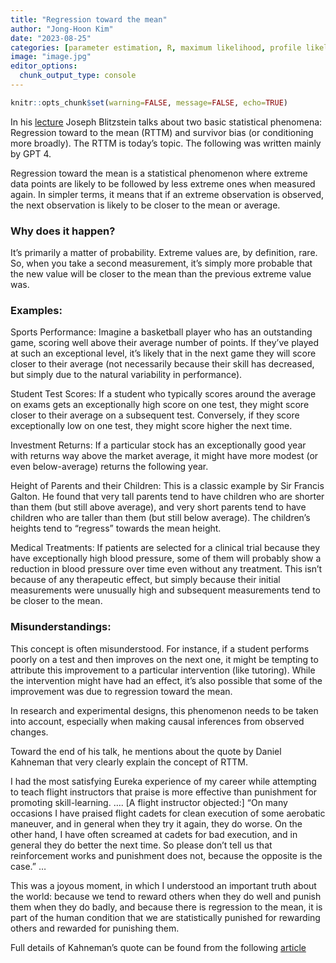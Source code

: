 ```yaml
---
title: "Regression toward the mean"
author: "Jong-Hoon Kim"
date: "2023-08-25"
categories: [parameter estimation, R, maximum likelihood, profile likelihood]
image: "image.jpg"
editor_options: 
  chunk_output_type: console
---
```


```r
knitr::opts_chunk$set(warning=FALSE, message=FALSE, echo=TRUE)
```

In his [lecture](https://www.youtube.com/watch?v=dzFf3r1yph8&t=209s) Joseph Blitzstein talks about two basic statistical phenomena: Regression toward to the mean (RTTM) and survivor bias (or conditioning more broadly). The RTTM is today's topic. The following was written mainly by GPT 4.

Regression toward the mean is a statistical phenomenon where extreme data points are likely to be followed by less extreme ones when measured again. In simpler terms, it means that if an extreme observation is observed, the next observation is likely to be closer to the mean or average.

### Why does it happen?

It's primarily a matter of probability. Extreme values are, by definition, rare. So, when you take a second measurement, it's simply more probable that the new value will be closer to the mean than the previous extreme value was.

### Examples:

Sports Performance: Imagine a basketball player who has an outstanding game, scoring well above their average number of points. If they've played at such an exceptional level, it's likely that in the next game they will score closer to their average (not necessarily because their skill has decreased, but simply due to the natural variability in performance).

Student Test Scores: If a student who typically scores around the average on exams gets an exceptionally high score on one test, they might score closer to their average on a subsequent test. Conversely, if they score exceptionally low on one test, they might score higher the next time.

Investment Returns: If a particular stock has an exceptionally good year with returns way above the market average, it might have more modest (or even below-average) returns the following year.

Height of Parents and their Children: This is a classic example by Sir Francis Galton. He found that very tall parents tend to have children who are shorter than them (but still above average), and very short parents tend to have children who are taller than them (but still below average). The children's heights tend to "regress" towards the mean height.

Medical Treatments: If patients are selected for a clinical trial because they have exceptionally high blood pressure, some of them will probably show a reduction in blood pressure over time even without any treatment. This isn't because of any therapeutic effect, but simply because their initial measurements were unusually high and subsequent measurements tend to be closer to the mean.

### Misunderstandings:

This concept is often misunderstood. For instance, if a student performs poorly on a test and then improves on the next one, it might be tempting to attribute this improvement to a particular intervention (like tutoring). While the intervention might have had an effect, it's also possible that some of the improvement was due to regression toward the mean.

In research and experimental designs, this phenomenon needs to be taken into account, especially when making causal inferences from observed changes.

Toward the end of his talk, he mentions about the quote by Daniel Kahneman that very clearly explain the concept of RTTM.

I had the most satisfying Eureka experience of my career while attempting to teach flight instructors that praise is more effective than punishment for promoting skill-learning. .... \[A flight instructor objected:\] "On many occasions I have praised flight cadets for clean execution of some aerobatic maneuver, and in general when they try it again, they do worse. On the other hand, I have often screamed at cadets for bad execution, and in general they do better the next time. So please don't tell us that reinforcement works and punishment does not, because the opposite is the case." ...

This was a joyous moment, in which I understood an important truth about the world: because we tend to reward others when they do well and punish them when they do badly, and because there is regression to the mean, it is part of the human condition that we are statistically punished for rewarding others and rewarded for punishing them.

Full details of Kahneman's quote can be found from the following [article](https://www.ncbi.nlm.nih.gov/pmc/articles/PMC3292229/)
